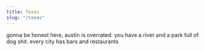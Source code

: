 ```yaml
---
title: Texas
slug: "/texas"
---
```

gonna be honest here, austin is overrated. you have a river and a park full of dog shit. every city has bars and restaurants